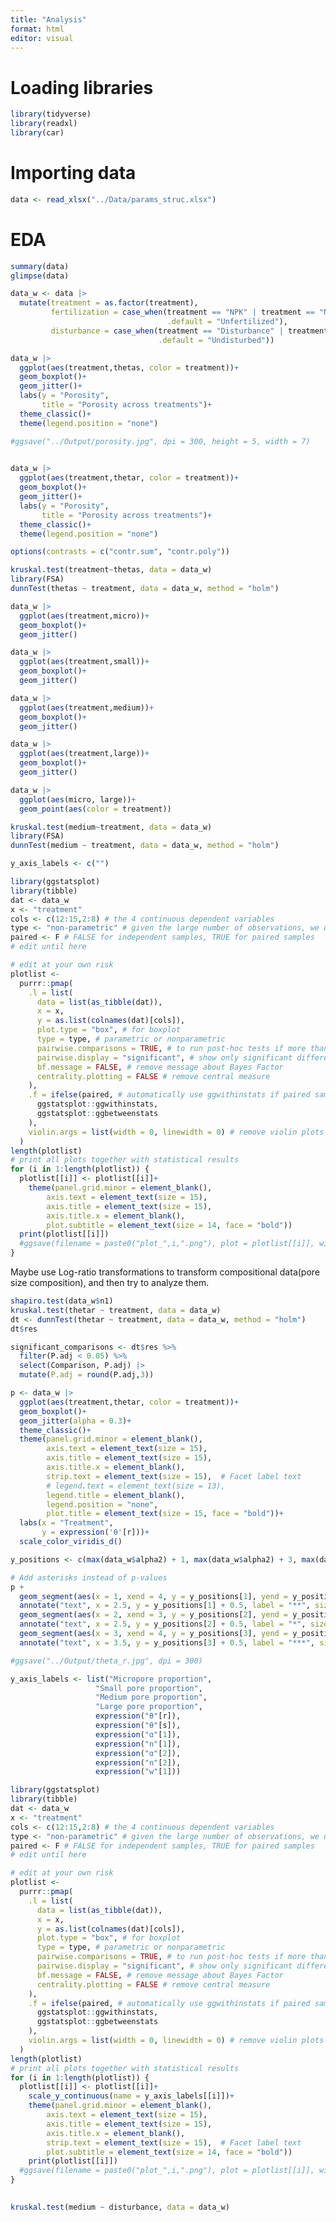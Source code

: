 ```yaml
---
title: "Analysis"
format: html
editor: visual
---
```

# Loading libraries
```r
library(tidyverse)
library(readxl)
library(car)
```

# Importing data
```r
data <- read_xlsx("../Data/params_struc.xlsx")
```
# EDA
```r
summary(data)
glimpse(data)
```

```r
data_w <- data |> 
  mutate(treatment = as.factor(treatment),
         fertilization = case_when(treatment == "NPK" | treatment == "NPK+Disturbance" ~ "Fertilized",
                                   .default = "Unfertilized"),
         disturbance = case_when(treatment == "Disturbance" | treatment == "NPK+Disturbance" ~ "Disturbed",
                                 .default = "Undisturbed"))
```

```r
data_w |> 
  ggplot(aes(treatment,thetas, color = treatment))+
  geom_boxplot()+
  geom_jitter()+
  labs(y = "Porosity", 
       title = "Porosity across treatments")+
  theme_classic()+
  theme(legend.position = "none")

#ggsave("../Output/porosity.jpg", dpi = 300, height = 5, width = 7)
  
```
```r
data_w |> 
  ggplot(aes(treatment,thetar, color = treatment))+
  geom_boxplot()+
  geom_jitter()+
  labs(y = "Porosity", 
       title = "Porosity across treatments")+
  theme_classic()+
  theme(legend.position = "none")
```

```r
options(contrasts = c("contr.sum", "contr.poly"))

kruskal.test(treatment~thetas, data = data_w)
library(FSA)
dunnTest(thetas ~ treatment, data = data_w, method = "holm")
```

```r
data_w |> 
  ggplot(aes(treatment,micro))+
  geom_boxplot()+
  geom_jitter()
```
```r
data_w |> 
  ggplot(aes(treatment,small))+
  geom_boxplot()+
  geom_jitter()
```

```r
data_w |> 
  ggplot(aes(treatment,medium))+
  geom_boxplot()+
  geom_jitter()
```

```r
data_w |> 
  ggplot(aes(treatment,large))+
  geom_boxplot()+
  geom_jitter()
```



```r
data_w |> 
  ggplot(aes(micro, large))+
  geom_point(aes(color = treatment))
```

```r
kruskal.test(medium~treatment, data = data_w)
library(FSA)
dunnTest(medium ~ treatment, data = data_w, method = "holm")
```
```r
y_axis_labels <- c("")
```

```r
library(ggstatsplot)
library(tibble)
dat <- data_w
x <- "treatment"
cols <- c(12:15,2:8) # the 4 continuous dependent variables
type <- "non-parametric" # given the large number of observations, we use the parametric version
paired <- F # FALSE for independent samples, TRUE for paired samples
# edit until here

# edit at your own risk
plotlist <-
  purrr::pmap(
    .l = list(
      data = list(as_tibble(dat)),
      x = x,
      y = as.list(colnames(dat)[cols]),
      plot.type = "box", # for boxplot
      type = type, # parametric or nonparametric
      pairwise.comparisons = TRUE, # to run post-hoc tests if more than 2 groups
      pairwise.display = "significant", # show only significant differences
      bf.message = FALSE, # remove message about Bayes Factor
      centrality.plotting = FALSE # remove central measure
    ),
    .f = ifelse(paired, # automatically use ggwithinstats if paired samples, ggbetweenstats otherwise
      ggstatsplot::ggwithinstats,
      ggstatsplot::ggbetweenstats
    ),
    violin.args = list(width = 0, linewidth = 0) # remove violin plots and keep only boxplots
  )
length(plotlist)
# print all plots together with statistical results
for (i in 1:length(plotlist)) {
  plotlist[[i]] <- plotlist[[i]]+
    theme(panel.grid.minor = element_blank(),
        axis.text = element_text(size = 15),
        axis.title = element_text(size = 15),
        axis.title.x = element_blank(),
        plot.subtitle = element_text(size = 14, face = "bold"))
  print(plotlist[[i]])
  #ggsave(filename = paste0("plot_",i,".png"), plot = plotlist[[i]], width = 7, height = 5, dpi = 300)
}


```

Maybe use Log-ratio transformations to transform compositional data(pore size composition), and then try to analyze them. 


```r
shapiro.test(data_w$n1)
kruskal.test(thetar ~ treatment, data = data_w)
dt <- dunnTest(thetar ~ treatment, data = data_w, method = "holm") 
dt$res

significant_comparisons <- dt$res %>% 
  filter(P.adj < 0.05) %>%
  select(Comparison, P.adj) |> 
  mutate(P.adj = round(P.adj,3))
```

```r
p <- data_w |> 
  ggplot(aes(treatment,thetar, color = treatment))+
  geom_boxplot()+
  geom_jitter(alpha = 0.3)+
  theme_classic()+
  theme(panel.grid.minor = element_blank(),
        axis.text = element_text(size = 15),
        axis.title = element_text(size = 15),
        axis.title.x = element_blank(),
        strip.text = element_text(size = 15),  # Facet label text
        # legend.text = element_text(size = 13),
        legend.title = element_blank(),
        legend.position = "none",
        plot.title = element_text(size = 15, face = "bold"))+
  labs(x = "Treatment",
       y = expression('θ'[r]))+
  scale_color_viridis_d()

y_positions <- c(max(data_w$alpha2) + 1, max(data_w$alpha2) + 3, max(data_w$alpha2) + 5)

# Add asterisks instead of p-values
p + 
  geom_segment(aes(x = 1, xend = 4, y = y_positions[1], yend = y_positions[1]), size = 0.5, color = "black") +
  annotate("text", x = 2.5, y = y_positions[1] + 0.5, label = "**", size = 6) +
  geom_segment(aes(x = 2, xend = 3, y = y_positions[2], yend = y_positions[2]), size = 0.5, color = "black") +
  annotate("text", x = 2.5, y = y_positions[2] + 0.5, label = "*", size = 6) +
  geom_segment(aes(x = 3, xend = 4, y = y_positions[3], yend = y_positions[3]), size = 0.5, color = "black") +
  annotate("text", x = 3.5, y = y_positions[3] + 0.5, label = "***", size = 6)

#ggsave("../Output/theta_r.jpg", dpi = 300)
```

```r
y_axis_labels <- list("Micropore proportion",
                   "Small pore proportion",
                   "Medium pore proportion",
                   "Large pore proportion",
                   expression("θ"[r]),
                   expression("θ"[s]),
                   expression("α"[1]),
                   expression("n"[1]),
                   expression("α"[2]),
                   expression("n"[2]),
                   expression("w"[1]))

```

```r
library(ggstatsplot)
library(tibble)
dat <- data_w
x <- "treatment"
cols <- c(12:15,2:8) # the 4 continuous dependent variables
type <- "non-parametric" # given the large number of observations, we use the parametric version
paired <- F # FALSE for independent samples, TRUE for paired samples
# edit until here

# edit at your own risk
plotlist <-
  purrr::pmap(
    .l = list(
      data = list(as_tibble(dat)),
      x = x,
      y = as.list(colnames(dat)[cols]),
      plot.type = "box", # for boxplot
      type = type, # parametric or nonparametric
      pairwise.comparisons = TRUE, # to run post-hoc tests if more than 2 groups
      pairwise.display = "significant", # show only significant differences
      bf.message = FALSE, # remove message about Bayes Factor
      centrality.plotting = FALSE # remove central measure
    ),
    .f = ifelse(paired, # automatically use ggwithinstats if paired samples, ggbetweenstats otherwise
      ggstatsplot::ggwithinstats,
      ggstatsplot::ggbetweenstats
    ),
    violin.args = list(width = 0, linewidth = 0) # remove violin plots and keep only boxplots
  )
length(plotlist)
# print all plots together with statistical results
for (i in 1:length(plotlist)) {
  plotlist[[i]] <- plotlist[[i]]+
    scale_y_continuous(name = y_axis_labels[[i]])+
    theme(panel.grid.minor = element_blank(),
        axis.text = element_text(size = 15),
        axis.title = element_text(size = 15),
        axis.title.x = element_blank(),
        strip.text = element_text(size = 15),  # Facet label text
        plot.subtitle = element_text(size = 14, face = "bold"))
    print(plotlist[[i]])
  #ggsave(filename = paste0("plot_",i,".png"), plot = plotlist[[i]], width = 7, height = 5, dpi = 300)
}
 
```

```r
kruskal.test(medium ~ disturbance, data = data_w)

```

